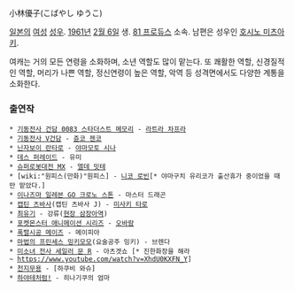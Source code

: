 小林優子(こばやし ゆうこ)

[[일본]]의 [[여성]] [[성우]]. [[1961년]] [[2월 6일]] 생. [[81 프로듀스]] 소속. 남편은 성우인 [[호시노 미츠아키]].

여캐는 거의 모든 연령을 소화하며, 소년 역할도 많이 맡는다. 또 쾌활한 역할, 신경질적인 역할, 머리가 나쁜 역할, 정신연령이 높은 역할, 악역 등 성격면에서도 다양한 계통을 소화한다.

=== 출연작 ===
 * [[기동전사 건담 0083 스타더스트 메모리]] - [[라트라 차프라]]
 * [[기동전사 V건담]] - [[쥰코 젠코]]
 * [[닌자보이 란타로]] - [[야마모토 시나]]
 * [[데스 퍼레이드]] - 유미
 * [[슈퍼로봇대전 MX]] - [[엘데 밋테]]
 * [wiki:"원피스(만화)"원피스] - [[니코 로빈]][* 야마구치 유리코가 출산휴가 중이었을 때만 맡았다.]
 * [[이나즈마 일레븐 GO 크로노 스톤]] - 마스터 드래곤
 * [[캡틴 츠바사]](캡틴 츠바사 J) - [[미사키 타로]]
 * [[최유기]] - 강류([[현장 삼장]]아역)
 * [[포켓몬스터 애니메이션 시리즈]] - [[오바람]]
 * [[폭렬시공 메이즈]] - 메이피아
 * [[마법의 프린세스 밍키모모]](요술공주 밍키) - 브렌다
 * [[미소녀 전사 세일러 문 R]] - 아츠겟쇼 [* 진한화장을 해라~ https://www.youtube.com/watch?v=XhdU0KXFN_Y]
 * [[천지무용]] - [하쿠비 와슈]
 * [[하야테처럼!]] - 히나기쿠의 엄마
